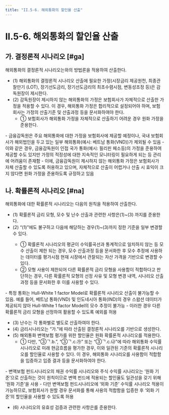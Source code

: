```yaml
---
title: "II.5-6. 해외통화의 할인율 산출"
---
```

# II.5-6. 해외통화의 할인율 산출

## 가. 결정론적 시나리오 [#ga]

해외통화의 결정론적 시나리오는<OverlayDemo id="253_가"/>와<OverlayDemo id="253_나"/>의 방법론을 적용하여 산출한다.
- (1) 해외통화의 결정론적 시나리오 산출에 필요한 가정(시장금리 제공원천, 최종관찰만기 (LOT), 장기선도금리, 장기선도금리의 최초수렴시점, 변동성조정 등)은 감독원장이 제시한다.
- (2) 감독원장이 제시하지 않는 해외통화의 가정은 보험회사가 자체적으로 산출한 가정을 적용할 수 있다. 이 경우, 해외통화 가정은 합리적으로 설정되어야 하며, 보험회사는 가정의 산출기준 및 산출과정 등을 문서화하여야 한다.
  - ① 보험회사가 해외통화 가정을 자체적으로 산출하기 어려운 경우 원화 가정을 준용한다.

<Accordion multiple activeIndex={[]}>
<AccordionTab header="감독원장이 제시하지 않는 해외통화 가정 예시 ">
- 금융감독원은 주요 해외통화에 대한 가정을 보험회사에 제공할 예정이나, 국내 보험회사가 해외법인을 두고 있는 일부 해외통화(예시: 베트남 통화(VND))가 제외될 수 있음
- 이와 같은 경우, 금융감독원이 인접 국가 통화(예시: 필리핀 페소등)의 가정을 준용하여 제공할 수도 있지만 가정의 적정성에 대한 지속적인 모니터링이 필요하게 되는 등 관리에 어려움이 존재함
- 이에, 금융감독원이 제시하지 않는 해외통화 가정은 보험회사가 자체 산출할 수 있도록 허용하고 있으며, 자체적으로 산출이 어렵거나 산출 시 효익이 크지 않다면 원화 가정을 준용하도록 규정하고 있음
</AccordionTab>
</Accordion>

## 나. 확률론적 시나리오 [#na]

해외통화에 대한 확률론적 시나리오는 다음의 원칙을 적용하여 산출한다.
- (1) 확률론적 금리 모형, 모수 및 난수 산출과 관련한 사항은<OverlayDemo id="253_다"/>(1)~(3) 까지를 준용한다.
- (2) “(1)”에도 불구하고 다음에 해당하는 경우<OverlayDemo id="253_가"/>(1)~(3)까지 정한 기준을 일부 변경할 수 있다.
  - ① 확률론적 시나리오의 평균이 수익률곡선과 통계적으로 일치하지 않는 등 모수 산출이 제한 되는 경우, 모수 산출과정 등을 문서화한 후 모수 추정에 사용하는 데이터를 평가시점 현재 시장에서 관찰되는 자산 가격을 기반으로 변경할 수 있다.
  - ② 모형 사용이 제한되어 다른 확률론적 금리 모형을 사용함이 적합하다고 판단하는 경우, 다른 확률론적 모형의 선정 사유 및 모형 변경 내역, 시나리오 산출과정 등을 문서화한 후 이를 사용할 수 있다.

<Accordion multiple activeIndex={[]}>
<AccordionTab header="모형 사용이 제한되어 다른 확률론적 금리 모형 사용이 적합한 경우 ">
- 특정 통화는 Hull-White 1 factor Model로 확률론적 시나리오 산출이 불가능할 수 있음. 예를 들어, 베트남 통화(VND) 및 인도네시아 통화(IND)의 경우 스왑션 데이터가 제공되지 않아 Hull-White 1 factor Model의 모수 추정이 불가능
- 이러한 경우 다른 확률론적 금리 모형을 선정하여 활용할 수 있도록 예외를 허용
</AccordionTab>
</Accordion>

- (3) 난수는 각 통화별로 별도로 산출하여야 한다.
- (4) 금리시나리오는 “가.”에 따라 산출된 결정론적 시나리오를 기반으로 생성한다.
- (5) 해외통화 변액보험 평가를 위한 할인율은 원화 확률론적 시나리오를 적용한다.
  - ① 다만, <OverlayDemo id="232_나6"/>"③ᄀ.b.”, “③ᄀ.c.㉮” 또는 “③ᄀ.c.㉯”에 따라 해외통화 수익률 시나리오로 미래 현금흐름을 평가한 경우, 이와 일관된 기준의 확률론적 시나리오를 할인율로 사용할 수 있다. 이 경우, 해외통화 시나리오를 사용함이 적합함을 입증하고 입증 결과 등을 문서화하여야 한다.

<Accordion multiple activeIndex={[]}>
<AccordionTab header="해외 변액보험 펀드시나리오의 할인율로 원화 기준을 사용하는 이유 ">
- 변액보험 펀드시나리오의 채권 수익률 시나리오와 주식 수익률 시나리오는 ‘원화 기준’으로 산출하는 것이 원칙이므로 변액 펀드에 적용되는 할인율도 일관성을 갖기 위해 ‘원화 기준’을 사용
- 다만 변액보험 펀드시나리오에 ‘외화 기준’ 수익률 시나리오 적용이 가능하므로, 보험회사가 원할 경우 문서화를 통해 사용의 적합함을 입증한 후 ‘외화 기준’의 할인율을 사용할 수 있도록 허용
</AccordionTab>
</Accordion>

- (6) 시나리오의 유효성 검증과 관련한 사항은<OverlayDemo id="253_다"/>를 준용한다.
